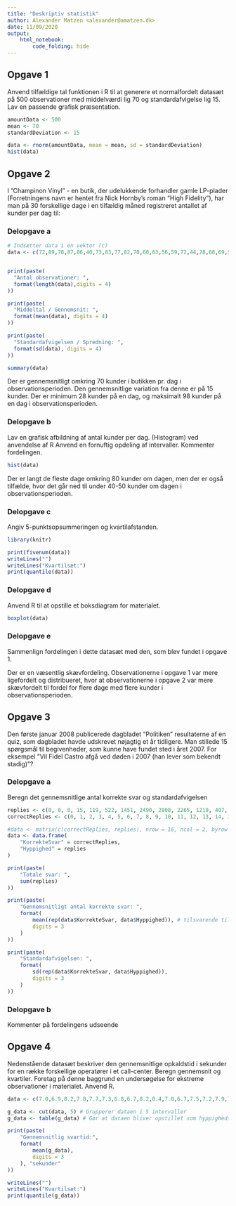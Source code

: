```yaml
---
title: "Deskriptiv statistik"
author: Alexander Matzen <alexander@amatzen.dk>
date: 11/09/2020
output:
    html_notebook:
        code_folding: hide
---
```


## Opgave 1
Anvend tilfældige tal funktionen i R til at generere et normalfordelt datasæt på 500 observationer med middelværdi lig 70 og standardafvigelse lig 15. Lav en passende grafisk præsentation.

```r
amountData <- 500
mean <- 70
standardDeviation <- 15

data <- rnorm(amountData, mean = mean, sd = standardDeviation)
hist(data)

```

## Opgave 2
I ”Champinon Vinyl” - en butik, der udelukkende forhandler gamle LP-plader (Forretningens navn er hentet fra Nick Hornby’s roman ”High Fidelity”), har man på 30 forskellige dage i en tilfældig måned registreret antallet af kunder per dag til:

### Delopgave a
```r
# Indsætter data i en vektor (c)
data <- c(72,89,78,87,86,40,73,83,77,82,70,60,63,56,59,72,44,28,68,69,98,52,68,74,53,84,81,77,73,71)


print(paste(
  "Antal observationer: ",
  format(length(data),digits = 4)
))

print(paste(
  "Middeltal / Gennemsnit: ",
  format(mean(data), digits = 4)
))

print(paste(
  "Standardafvigelsen / Spredning: ",
  format(sd(data), digits = 4)
))

summary(data)
```

Der er gennemsnitligt omkring 70 kunder i butikken pr. dag i observationsperioden. Den gennemsnitlige variation fra denne er på 15 kunder.
Der er minimum 28 kunder på en dag, og maksimalt 98 kunder på en dag i observationsperioden.

### Delopgave b
Lav en grafisk afbildning af antal kunder per dag. (Histogram) ved anvendelse af R
Anvend en fornuftig opdeling af intervaller. Kommenter fordelingen.
```r
hist(data)
```

Der er langt de fleste dage omkring 80 kunder om dagen, men der er også tilfælde, hvor det går ned til under 40-50 kunder om dagen i observationsperioden.

### Delopgave c
Angiv 5-punktsopsummeringen og kvartilafstanden.
```r
library(knitr)

print(fivenum(data))
writeLines("")
writeLines("Kvartilsæt:")
print(quantile(data))

```

### Delopgave d
Anvend R til at opstille et boksdiagram for materialet.
```r
boxplot(data)
```

### Delopgave e
Sammenlign fordelingen i dette datasæt med den, som blev fundet i opgave 1.

Der er en væsentlig skævfordeling. Observationerne i opgave 1 var mere ligefordelt og distribueret, hvor at observationerne i opgave 2 var mere skævfordelt til fordel for flere dage med flere kunder i observationsperioden.

## Opgave 3
Den første januar 2008 publicerede dagbladet “Politiken” resultaterne af en quiz, som dagbladet havde udskrevet nøjagtig et år tidligere. Man stillede 15 spørgsmål til begivenheder, som kunne have fundet sted i året 2007. For eksempel ”Vil Fidel Castro afgå ved døden i 2007 (han lever som bekendt stadig)”?

### Delopgave a
Beregn det gennemsnitlige antal korrekte svar og standardafvigelsen

```r

replies <- c(0, 0, 0, 15, 119, 522, 1451, 2490, 2808, 2265, 1210, 407, 122, 24, 2, 0)
correctReplies <- c(0, 1, 2, 3, 4, 5, 6, 7, 8, 9, 10, 11, 12, 13, 14, 15)

#data <- matrix(c(correctReplies, replies), nrow = 16, ncol = 2, byrow = FALSE)
data <- data.frame(
    "KorrekteSvar" = correctReplies,
    "Hyppighed" = replies
)

print(paste(
    "Totale svar: ",
    sum(replies)
))

print(paste(
    "Gennemsnitligt antal korrekte svar: ",
    format(
        mean(rep(data$KorrekteSvar, data$Hyppighed)), # tilsvarende til sum(replies*correctReplies)/sum(replies)
        digits = 3
    )
))

print(paste(
    "Standardafvigelsen: ",
    format(
        sd(rep(data$KorrekteSvar, data$Hyppighed)),
        digits = 3
    )
))

```

### Delopgave b
Kommenter på fordelingens udseende

## Opgave 4
Nedenstående datasæt beskriver den gennemsnitlige opkaldstid i sekunder for en række forskellige operatører i et call-center. Beregn gennemsnit og kvartiler. Foretag på denne baggrund en undersøgelse for ekstreme observationer i materialet. Anvend R.
```r

data <- c(7.0,6.9,8.2,7.8,7.7,7.3,6.8,6.7,8.2,8.4,7.0,6.7,7.5,7.2,7.9,7.6,6.7,6.3,6.6,5.6,7.8,5.5,6.2,5.8,6.1,5.8,6.0,7.3,7.5,7.3,7.2,7.4,7.2,7.6)

g_data <- cut(data, 5) # Grupperer dataen i 5 intervaller
g_data <- table(g_data) # Gør at dataen bliver opstillet som hyppighedstabel

print(paste(
    "Gennemsnitlig svartid:",
    format(
        mean(g_data),
        digits = 3
    ), "sekunder"
))

writeLines("")
writeLines("Kvartilsæt:")
print(quantile(g_data))


```

